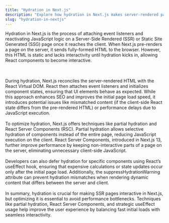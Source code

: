 ```yaml
---
title: "Hydration in Next.js"
description: "Explore how hydration in Next.js makes server-rendered pages interactive by syncing React components on the client."
slug: "hydration-in-nextjs"
---
```


Hydration in Next.js is the process of attaching event listeners and reactivating JavaScript logic on a Server-Side Rendered (SSR) or Static Site Generated (SSG) page once it reaches the client. When Next.js pre-renders a page on the server, it sends fully-formed HTML to the browser. However, this HTML is static and lacks interactivity until hydration kicks in, allowing React components to become interactive.

<br />
<br />
During hydration, Next.js reconciles the server-rendered HTML with the React
Virtual DOM. React then attaches event listeners and initializes component
states, ensuring that UI elements behave as expected. While this approach
enhances SEO and improves the initial page load speed, it introduces potential
issues like mismatched content (if the client-side React state differs from the
pre-rendered HTML) or performance delays due to JavaScript execution.
<br />
<br />
To optimize hydration, Next.js offers techniques like partial hydration and React
Server Components (RSC). Partial hydration allows selective hydration of components
instead of the entire page, reducing JavaScript execution on the client. React Server
Components, introduced in Next.js 13, further improve performance by keeping non-interactive
parts of a page on the server, eliminating unnecessary client-side JavaScript.
<br />
<br />
Developers can also defer hydration for specific components using React’s
useEffect hook, ensuring that expensive calculations or state updates occur only
after the initial page load. Additionally, the suppressHydrationWarning
attribute can prevent hydration mismatches when rendering dynamic content that
differs between the server and client.
<br />
<br />
In summary, hydration is crucial for making SSR pages interactive in Next.js, but
optimizing it is essential to avoid performance bottlenecks. Techniques like partial
hydration, React Server Components, and strategic useEffect usage help improve the
user experience by balancing fast initial loads with seamless interactivity.
